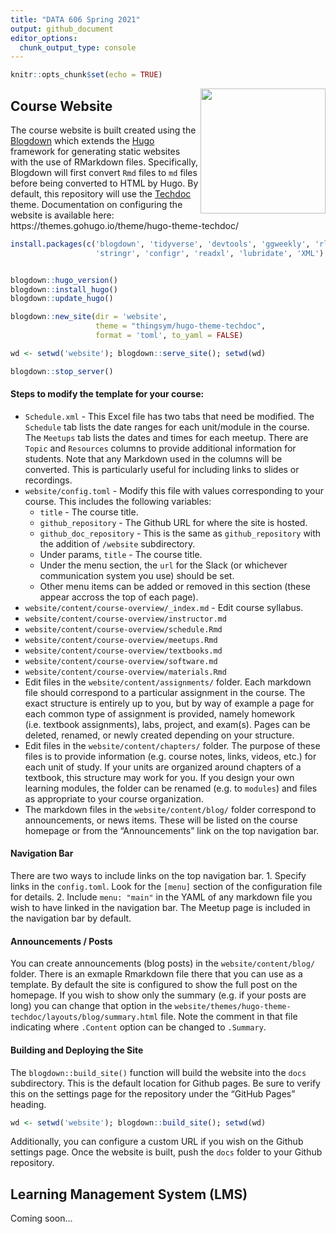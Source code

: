 ```yaml
---
title: "DATA 606 Spring 2021"
output: github_document
editor_options: 
  chunk_output_type: console
---
```


```r
knitr::opts_chunk$set(echo = TRUE)
```

<a href='https://spring2021.data606.net'><img src='website/static/images/course_logo.png' align="right" height="200" /></a>

## Course Website

The course website is built created using the [Blogdown](https://bookdown.org/yihui/blogdown) which extends the [Hugo](https://gohugo.io) framework for generating static websites with the use of RMarkdown files. Specifically, Blogdown will first convert `Rmd` files to `md` files before being converted to HTML by Hugo. By default, this repository will use the [Techdoc](https://github.com/thingsym/hugo-theme-techdoc) theme. Documentation on configuring the website is available here: https://themes.gohugo.io/theme/hugo-theme-techdoc/

```r
install.packages(c('blogdown', 'tidyverse', 'devtools', 'ggweekly', 'rlang', 
				   'stringr', 'configr', 'readxl', 'lubridate', 'XML')


blogdown::hugo_version()
blogdown::install_hugo()
blogdown::update_hugo()
```


```r
blogdown::new_site(dir = 'website',
				   theme = "thingsym/hugo-theme-techdoc",
				   format = 'toml', to_yaml = FALSE)
```


```r
wd <- setwd('website'); blogdown::serve_site(); setwd(wd)
```

```r
blogdown::stop_server()
```


#### Steps to modify the template for your course:

* `Schedule.xml` - This Excel file has two tabs that need be modified. The `Schedule` tab lists the date ranges for each unit/module in the course. The `Meetups` tab lists the dates and times for each meetup. There are `Topic` and `Resources` columns to provide additional information for students. Note that any Markdown used in the columns will be converted. This is particularly useful for including links to slides or recordings.
* `website/config.toml` - Modify this file with values corresponding to your course. This includes the following variables:
	* `title` - The course title.
	* `github_repository` - The Github URL for where the site is hosted.
	* `github_doc_repository` - This is the same as `github_repository` with the addition of `/website` subdirectory.
	* Under params, `title` - The course title.
	* Under the menu section, the `url` for the Slack (or whichever communication system you use) should be set.
	* Other menu items can be added or removed in this section (these appear accross the top of each page).
* `website/content/course-overview/_index.md` - Edit course syllabus.
* `website/content/course-overview/instructor.md`
* `website/content/course-overview/schedule.Rmd`
* `website/content/course-overview/meetups.Rmd`
* `website/content/course-overview/textbooks.md`
* `website/content/course-overview/software.md`
* `website/content/course-overview/materials.Rmd`
* Edit files in the `website/content/assignments/` folder. Each markdown file should correspond to a particular assignment in the course. The exact structure is entirely up to you, but by way of example a page for each common type of assignment is provided, namely homework (i.e. textbook assignments), labs, project, and exam(s). Pages can be deleted, renamed, or newly created depending on your structure.
* Edit files in the `website/content/chapters/` folder. The purpose of these files is to provide information (e.g. course notes, links, videos, etc.) for each unit of study. If your units are organized around chapters of a textbook, this structure may work for you. If you design your own learning modules, the folder can be renamed (e.g. to `modules`) and files as appropriate to your course organization.
* The markdown files in the `website/content/blog/` folder correspond to announcements, or news items. These will be listed on the course homepage or from the "Announcements" link on the top navigation bar.

#### Navigation Bar

There are two ways to include links on the top navigation bar. 
1. Specify links in the `config.toml`. Look for the `[menu]` section of the configuration file for details.
2. Include `menu: "main"` in the YAML of any markdown file you wish to have linked in the navigation bar. The Meetup page is included in the navigation bar by default.

#### Announcements / Posts

You can create announcements (blog posts) in the `website/content/blog/` folder. There is an exmaple Rmarkdown file there that you can use as a template. By default the site is configured to show the full post on the homepage. If you wish to show only the summary (e.g. if your posts are long) you can change that option in the `website/themes/hugo-theme-techdoc/layouts/blog/summary.html` file. Note the comment in that file indicating where `.Content` option can be changed to `.Summary`.

#### Building and Deploying the Site

The `blogdown::build_site()` function will build the website into the `docs` subdirectory. This is the default location for Github pages. Be sure to verify this on the settings page for the repository under the "GitHub Pages" heading.

```r
wd <- setwd('website'); blogdown::build_site(); setwd(wd)
```

Additionally, you can configure a custom URL if you wish on the Github settings page. Once the website is built, push the `docs` folder to your Github repository.


## Learning Management System (LMS)

Coming soon...
